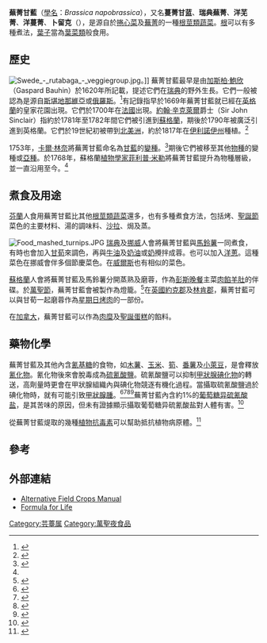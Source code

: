 {{Infraspeciesbox
| name = 蕪菁甘藍
| image = Rutabaga, variety nadmorska.JPG
| image_width = 250px
| genus = Brassica
| species = napobrassica
| authority = ([[卡爾·林奈|L.]]) [[菲利普·米勒|Mill.]]
}}

'''蕪菁甘藍'''（[[學名|學名]]：''Brassica napobrassica''），又名'''蔓菁甘蓝'''、'''瑞典蕪菁'''、'''洋芜菁'''、'''洋蔓菁'''、'''卜留克'''（{{lang-ru|брюква|bryukva}}），是源自於[[捲心菜|捲心菜]]及[[蕪菁|蕪菁]]的一種[[根莖類蔬菜|根莖類蔬菜]]。[[根|根]]可以有多種煮法，[[葉子|葉子]]當為[[葉菜類|葉菜類]]般食用。

==歷史==
[[Image:Swede_-_rutabaga_-_veggiegroup.jpg|thumb]]。]]
蕪菁甘藍最早是由[[加斯柏·鮑欣|加斯柏·鮑欣]]（Gaspard Bauhin）於1620年所記載，提述它們在[[瑞典|瑞典]]的野外生長。它們一般被認為是源自[[斯堪地那維亞|斯堪地那維亞]]或[[俄羅斯|俄羅斯]]。<ref name="Hawkes">{{Cite book en|author=Hawkes, Alex D|year=1968|title=A World of Vegetable Cookery|url=https://archive.org/details/worldofvegetable00hawk|location=New York|publisher=Simon and Schuster}}</ref>有記錄指早於1669年蕪菁甘藍就已經在[[英格蘭|英格蘭]]的皇家花園出現。它們於1700年在[[法國|法國]]出現。[[約翰·辛克萊爾|約翰·辛克萊爾]]爵士（Sir John Sinclair）指約於1781年至1782年間它們被引進到[[蘇格蘭|蘇格蘭]]，期後於1790年被廣泛引進到英格蘭。它們於19世紀初被帶到[[北美洲|北美洲]]，約於1817年在[[伊利諾伊州|伊利諾伊州]]種植。<ref name="Sturtevant">{{Cite book en|author=Sturtevant, E. L.|year=1919|url=http://books.google.com/books?id=6_XiAAAAMAAJ&pg=PA105|title=Sturtevant's Notes on Edible Plants|location=Albany, NY|publisher=J. B. Lyon Company|pages=105}}</ref>

1753年，[[卡爾·林奈|卡爾·林奈]]將蕪菁甘藍命名為[[甘藍|甘藍]]的[[變種|變種]]。<ref name=IPNI>{{Cite web|author=International Organization for Plant Information|url=http://www.ipni.org/ipni/idPlantNameSearch.do?id=60452368-2|title=International Plant Names Index|accessdate=2009-10-30|archive-date=2012-01-21|archive-url=https://web.archive.org/web/20120121094432/http://www.ipni.org/ipni/idPlantNameSearch.do?id=60452368-2|dead-url=no}}</ref>期後它們被移至其他[[物種|物種]]的變種或[[亞種|亞種]]。於1768年，蘇格蘭[[植物學|植物學家]][[菲利普·米勒|菲利普·米勒]]將蕪菁甘藍提升為物種層級，並一直沿用至今。<ref name=IPNI/>

==煮食及用途==
[[芬蘭|芬蘭]]人食用蕪菁甘藍比其他[[根莖類蔬菜|根莖類蔬菜]]還多，也有多種煮食方法，包括烤、[[聖誕節|聖誕節]]菜色的主要材料、湯的調味料、[[沙拉|沙拉]]、焗及蒸。

[[File:Food_mashed_turnips.JPG|thumb]]
[[瑞典|瑞典]]及[[挪威|挪威]]人會將蕪菁甘藍與[[馬鈴薯|馬鈴薯]]一同煮食，有時也會加入[[甘荀|甘荀]]來調色，再與[[牛油|牛油]]及[[黃油|奶油]]或[[奶|奶]]攪拌成蓉。也可以加入[[洋蔥|洋蔥]]。這種菜色在挪威會伴多個節慶菜色。在[[威爾斯|威爾斯]]也有相似的菜色。

[[蘇格蘭|蘇格蘭]]人會將蕪菁甘藍及馬鈴薯分開蒸熟及磨蓉，作為[[彭斯晚餐|彭斯晚餐]]主菜[[肉餡羊肚|肉餡羊肚]]的伴碟。於[[萬聖節|萬聖節]]，蕪菁甘藍會被製作為燈籠。<ref name="Baxter">{{cite journal en|author=Baxter, I. A., Schröder, M. J. A., and Bower, J. A.|year=1999|title=The influence of socio-economic background on perceptions of vegetables among Scottish primary school children|journal=Food Quality and Preference|volume=10|pages=261–72|doi=10.1016/S0950-3293(98)00042-1}}</ref>在[[英國|英國]][[約克郡|約克郡]]及[[林肯郡|林肯郡]]，蕪菁甘藍可以與甘荀一起磨蓉作為[[星期日烤肉|星期日烤肉]]的一部份。

在[[加拿大|加拿大]]，蕪菁甘藍可以作為[[肉糜|肉糜]]及[[聖誕蛋糕|聖誕蛋糕]]的餡料。

==藥物化學==
蕪菁甘藍及其他內含[[氰基糖|氰基糖]]的食物，如[[木薯|木薯]]、[[玉米|玉米]]、[[筍|筍]]、[[番薯|番薯]]及[[小萊豆|小萊豆]]，是會釋放[[氰化物|氰化物]]。氰化物後來會脫毒成為[[硫氰酸鹽|硫氰酸鹽]]。硫氰酸鹽可以抑制[[甲狀腺|甲狀腺]][[碘化物|碘化物]]的轉送，高劑量時更會在甲狀腺組織內與碘化物競逐有機化過程。當攝取硫氰酸鹽過於碘化物時，就有可能引致[[甲狀腺腫|甲狀腺腫]]。<ref>{{Cite journal en|author=Olsson, K. and Jeppsson, L.|year=1984|title=Undesirable glucosinolates in ''Brassica'' vegetables|journal=Acta Hort (ISHS)|volume=163|pages=83-4}}</ref><ref name="Jones 1998">{{Cite journal en|author=Jones, D.A.|year=1998|title=Why are so many food plants cyanogenic?|url=https://archive.org/details/sim_phytochemistry_1998-01_47_2/page/155|journal=Phytochemistry|volume=47|pages=155-62}}</ref><ref>{{Cite book en|author=Delange F, Iteke FB, Ermans AM|title=Nutritional factors involved in the goitrogenic action of cassava|location=Ottawa|publisher=International Development Research Centre|year=1982}}</ref><ref>{{Cite book en|author=Braverman LE, Utiger RD|title=Werner and Ingbar's The Thyroid: A Fundamental and Clinical Text|edition=6th Edition|year=1991|publisher=J.B. Lippincott Company|location=Philadelphia, Pennsylvania|pages=371-2}}</ref>蕪菁甘藍內含約1%的[[葡萄糖异硫氰酸盐|葡萄糖异硫氰酸盐]]，是其苦味的原因，但未有證據顯示攝取葡萄糖异硫氰酸盐對人體有害。<ref>{{Cite journal en|author=Verkerk, R., Schreiner, M., Krumbein, A., Ciska, E., Holst, B., Rowland, I., De Schrijver, R., Hansen, M., Gerhäuser, C., Mithen, R., and Dekker, M.|year=2009|title=Glucosinolates in ''Brassica'' vegetables: The influence of the food supply chain on intake, bioavailability and human health|journal=Mol. Nutr. Food Res.|volume=53|pages=S219-S265}}</ref>

從蕪菁甘藍煶取的幾種[[植物抗毒素|植物抗毒素]]可以幫助抵抗植物病原體。<ref>{{Cite journal en|author=Pedras, M. S. C., Montaut, S., and Suchy, M.|year=2004|title=Phytoalexins from the crucifer rutabaga: structures, syntheses, biosyntheses, and antifungal activity|journal=J. Org. Chem.|volume=69|pages=4471–6}}</ref>

==參考==
{{Reflist}}

==外部連結==
* [http://www.hort.purdue.edu/newcrop/afcm/rutabaga.html Alternative Field Crops Manual] {{Wayback|url=http://www.hort.purdue.edu/newcrop/afcm/rutabaga.html |date=20100609184842 }}
* [https://web.archive.org/web/20130730180930/http://www.formulaforlife.com.au/asp/vegetables.asp?cmd=show&vegetableid=46&letter=S Formula for Life]

{{Brassica}}
{{Taxonbar|from=Q158464}}

[[Category:芸薹属|Category:芸薹属]]
[[Category:萬聖夜食品|Category:萬聖夜食品]]